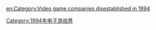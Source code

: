 {{Popcat}}

{{Year by category
| m = 1
| c = 9
| d = 9
| y = 4
| cat = 結業電子遊戲公司
| in = 电子游戏界
| parent = 各年份結業電子遊戲公司
| subcat = 1994年結業公司
| sortkey = Video game
}}

[[Category:1994年电子游戏界|Category:1994年电子游戏界]]

[[en:Category:Video_game_companies_disestablished_in_1994|en:Category:Video game companies disestablished in 1994]]